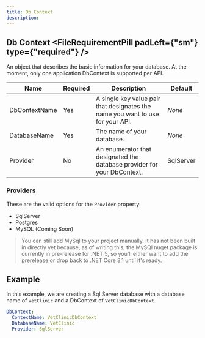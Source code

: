 ```yaml
---
title: Db Context
description: 
---
```


## Db Context <FileRequirementPill padLeft={"sm"} type={"required"} />

An object that describes the basic information for your database. At the moment, only one application DbContext is supported per API.

| Name          | Required | Description                                                  | Default   |
| ------------- | -------- | ------------------------------------------------------------ | --------- |
| DbContextName | Yes      | A single key value pair that designates the name you want to use for your API. | *None*    |
| DatabaseName  | Yes      | The name of your database.                                   | *None*    |
| Provider      | No       | An enumerator that designated the database provider for your DbContext. | SqlServer |

### Providers
These are the valid options for the `Provider` property:
- SqlServer
- Postgres
- MySQL (Coming Soon)

> You can still add MySql to your project manually. It has not been built in directly yet because, as of writing this, the MySQl nuget package is 
currently in pre-release for .NET 5, so you'll either want to add the prerelease or drop back to .NET Core 3.1 until it's ready.

## Example
In this example, we are creating a Sql Server database with a database name of `VetClinic` and a DbContext of `VetClinicDbContext`.
```yaml
DbContext:
  ContextName: VetClinicDbContext
  DatabaseName: VetClinic
  Provider: SqlServer
```

